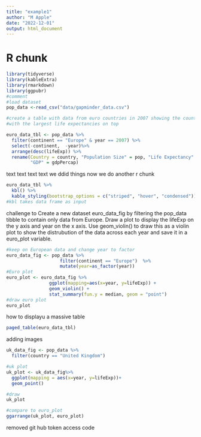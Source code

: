 ```yaml
---
title: "example1"
author: "M Apple"
date: "2022-12-01"
output: html_document
---
```

# R chunk 

```r
library(tidyverse)
library(kableExtra)
library(rmarkdown)
library(ggpubr)
#comment
#load dataset
pop_data <-read_csv("data/gapminder_data.csv")

#create a table with data from euro countries in 2007 showing the countries 
#with the largest life expectancies on top

euro_data_tbl <- pop_data %>% 
  filter(continent == "Europe" & year == 2007) %>%
  select(-continent,  -year)%>%
  arrange(desc(lifeExp)) %>%
  rename(Country = country, "Population Size" = pop, "Life Expectancy" = lifeExp, 
         "GDP" = gdpPercap)
```

text text text text we ddid things now we do another r chunk

```r
euro_data_tbl %>%
  kbl() %>%
  kable_styling(bootstrap_options = c("striped", "hover", "condensed"))
#kbl takes data frame as input
```

challenge to Create a new dataset euro_data_fig by filtering the pop_data tibble to contain only data from Europe. Draw a plot to display the lifeExp on the y axis and year on the x axis. Use geom_violin() to draw this as a violin plot to show the distrubution of the data across each year and save it in a euro_plot variable.

```r
#keep on European data and change year to factor
euro_data_fig <- pop_data %>% 
                    filter(continent == "Europe")  %>% 
                    mutate(year=as_factor(year))
#Euro plot
euro_plot <- euro_data_fig %>%
                ggplot(mapping=aes(x=year, y=lifeExp)) +
                geom_violin() +
                stat_summary(fun.y = median, geom = "point")
#draw euro plot
euro_plot
```

how to displayu a massive table
```r
paged_table(euro_data_tbl)

```

adding images
```r
uk_data_fig <- pop_data %>%
  filter(country == "United Kingdom")

#uk plot
uk_plot <- uk_data_fig%>%
  ggplot(mapping = aes(x=year, y=lifeExp))+
  geom_point()

#draw
uk_plot

#compare to euro_plot
ggarrange(uk_plot, euro_plot)

```


removed git hub token access code
